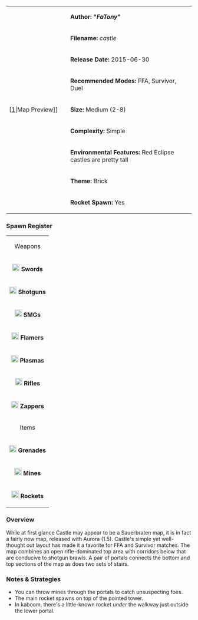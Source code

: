 {| border="1" cellpadding="2" width="800px"
|rowspan="9" width="150px"|[[File:Castle.png|thumb|center]|Map Preview]]
|'''Author: "''FaTony''"'''
|-
|'''Filename:''' ''castle''
|-
| '''Release Date:''' 2015-06-30
|-
|'''Recommended Modes:''' FFA, Survivor, Duel
|-
|'''Size:''' Medium (2-8)
|-
|'''Complexity:''' Simple
|-
|'''Environmental Features:''' Red Eclipse castles are pretty tall
|-
|'''Theme:''' Brick
|-
|'''Rocket Spawn:''' Yes
|}


=== Spawn Register ===
{| border="1" cellpadding="2" width="220px"
|colspan="2" align="center"|Weapons
|-
|[[File:Sword.png|20px]] '''Swords''' || 3
|-
|[[File:Shotgun.png|20px]] '''Shotguns''' || 2
|-
|[[File:Smg.png|20px]] '''SMGs''' || 2
|-
|[[File:Flamer.png|20px]] '''Flamers''' || 3
|-
|[[File:Plasma.png|20px]] '''Plasmas''' || 2
|-
| [[File:Rifle.png|20px]] '''Rifles''' || 2
|-
| [[File:Zapper_grey.png|20px]] '''  Zappers''' || 2
|-
|colspan="2" align="center"|Items
|-
| [[File:Grenade.png|20px]] '''Grenades''' || 4
|-
| [[File:Mine.png|20px]] '''Mines''' || 4
|-
| [[File:Rocket.png|20px]] '''Rockets''' || 1 (2 in kaboom)
|}
=== Overview ===

While at first glance Castle may appear to be a Sauerbraten map, it is in fact a fairly new map, released with Aurora (1.5). Castle's simple yet well-thought out layout has made it a favorite for FFA and Survivor matches. The map combines an open rifle-dominated top area with corridors below that are conducive to shotgun brawls. A pair of portals connects the bottom and top sections of the map as does two sets of stairs.

=== Notes & Strategies ===

* You can throw mines through the portals to catch unsuspecting foes.
* The main rocket spawns on top of the pointed tower.
* In kaboom, there's a little-known rocket ''under'' the walkway just outside the lower portal.
